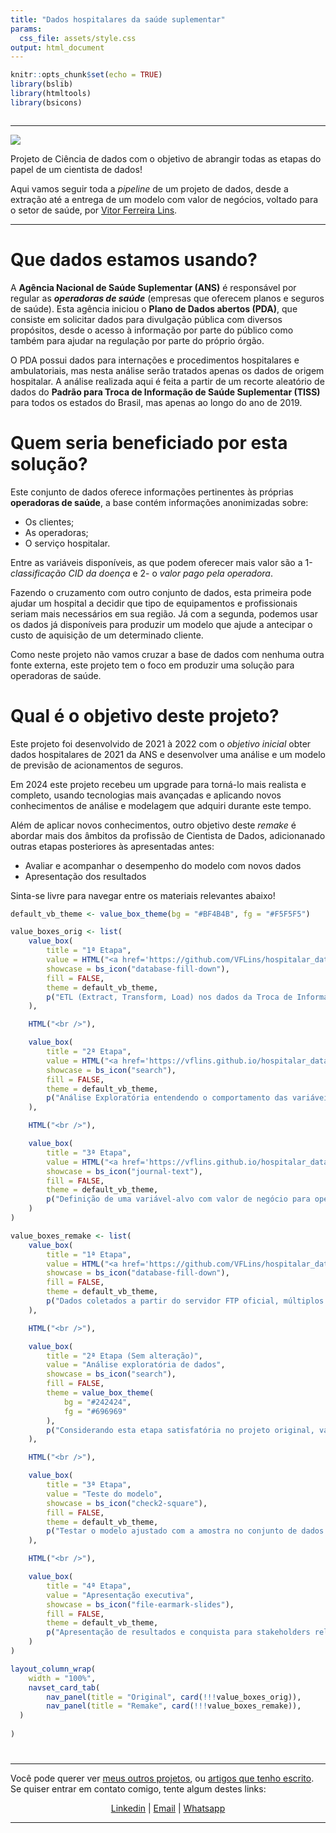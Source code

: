 ```yaml
---
title: "Dados hospitalares da saúde suplementar"
params:
  css_file: assets/style.css
output: html_document
---
```


```r
knitr::opts_chunk$set(echo = TRUE)
library(bslib)
library(htmltools)
library(bsicons)
```

```css

```

----------

![](assets/gh_banner-hospitalar-data-ans.png)

Projeto de Ciência de dados com o objetivo de abrangir todas as etapas do papel de um cientista de dados!

Aqui vamos seguir toda a *pipeline* de um projeto de dados, desde a extração até a entrega de um modelo com valor de negócios, voltado para o setor de saúde, por [Vitor Ferreira Lins](https://sites.google.com/view/vflins/sobre-mim).

----------

# Que dados estamos usando?

A **Agência Nacional de Saúde Suplementar (ANS)** é responsável por regular as ***operadoras de saúde*** (empresas que oferecem planos e seguros de saúde). Esta agência iniciou o **Plano de Dados abertos (PDA)**, que consiste em solicitar dados para divulgação pública com diversos propósitos, desde o acesso à informação por parte do público como também para ajudar na regulação por parte do próprio órgão.

O PDA possui dados para internações e procedimentos hospitalares e ambulatoriais, mas nesta análise serão tratados apenas os dados de origem hospitalar. A análise realizada aqui é feita a partir de um recorte aleatório de dados do **Padrão para Troca de Informação de Saúde Suplementar (TISS)** para todos os estados do Brasil, mas apenas ao longo do ano de 2019.

# Quem seria beneficiado por esta solução?

Este conjunto de dados oferece informações pertinentes às próprias **operadoras de saúde**, a base contém informações anonimizadas sobre:

- Os clientes;
- As operadoras;
- O serviço hospitalar.

Entre as variáveis disponíveis, as que podem oferecer mais valor são a 1- *classificação CID da doença* e 2- o *valor pago pela operadora*.

Fazendo o cruzamento com outro conjunto de dados, esta primeira pode ajudar um hospital a decidir que tipo de equipamentos e profissionais seriam mais necessários em sua região. Já com a segunda, podemos usar os dados já disponíveis para produzir um modelo que ajude a antecipar o custo de aquisição de um determinado cliente.

Como neste projeto não vamos cruzar a base de dados com nenhuma outra fonte externa, este projeto tem o foco em produzir uma solução para operadoras de saúde.

# Qual é o objetivo deste projeto?

Este projeto foi desenvolvido de 2021 à 2022 com o *objetivo inicial* obter dados hospitalares de 2021 da ANS e desenvolver uma análise e um modelo de previsão de acionamentos de seguros.

Em 2024 este projeto recebeu um upgrade para torná-lo mais realista e completo, usando tecnologias mais avançadas e aplicando novos conhecimentos de análise e modelagem que adquiri durante este tempo.

Além de aplicar novos conhecimentos, outro objetivo deste *remake* é abordar mais dos âmbitos da profissão de Cientista de Dados, adicionanado outras etapas posteriores às apresentadas antes:

- Avaliar e acompanhar o desempenho do modelo com novos dados
- Apresentação dos resultados

Sinta-se livre para navegar entre os materiais relevantes abaixo!

```r
default_vb_theme <- value_box_theme(bg = "#BF4B4B", fg = "#F5F5F5")

value_boxes_orig <- list(
    value_box(
        title = "1ª Etapa",
        value = HTML("<a href='https://github.com/VFLins/hospitalar_data_ans/blob/main/src/collector_saude-pda-tiss-hosp-2019.py'>Coleta de dados</a>"),
        showcase = bs_icon("database-fill-down"),
        fill = FALSE,
        theme = default_vb_theme,
        p("ETL (Extract, Transform, Load) nos dados da Troca de Informações da Saúde Suplementar (TISS) no período de 2019. Os dados estão presentes em servidores FTP e foram coletados e armazenados localmente em um banco de dados relacional.")
    ),

    HTML("<br />"),

    value_box(
        title = "2ª Etapa",
        value = HTML("<a href='https://vflins.github.io/hospitalar_data_ans/pages/eda.html'>Análise exploratória de dados</a>"),
        showcase = bs_icon("search"),
        fill = FALSE,
        theme = default_vb_theme,
        p("Análise Exploratória entendendo o comportamento das variáveis disponíveis no conjunto de dados.")
    ),

    HTML("<br />"),

    value_box(
        title = "3ª Etapa",
        value = HTML("<a href='https://vflins.github.io/hospitalar_data_ans/pages/modelling_original.html'>Modelagem e testes</a>"),
        showcase = bs_icon("journal-text"),
        fill = FALSE,
        theme = default_vb_theme,
        p("Definição de uma variável-alvo com valor de negócio para operadores de saúde, além da seleção do modelo e das variáveis preditivas.")
    )
)

value_boxes_remake <- list(
    value_box(
        title = "1ª Etapa",
        value = HTML("<a href='https://github.com/VFLins/hospitalar_data_ans/blob/main/notebooks/collect_routine_ans.ipynb'>Coleta de dados</a>"),
        showcase = bs_icon("database-fill-down"),
        fill = FALSE,
        theme = default_vb_theme,
        p("Dados coletados a partir do servidor FTP oficial, múltiplos arquivos .zip foram baixados e extraídos localmente, e em seguida armazenado em um Data Warehouse na nuvem.")
    ),

    HTML("<br />"),

    value_box(
        title = "2ª Etapa (Sem alteração)",
        value = "Análise exploratória de dados",
        showcase = bs_icon("search"),
        fill = FALSE,
        theme = value_box_theme(
            bg = "#242424",
            fg = "#696969"
        ),
        p("Considerando esta etapa satisfatória no projeto original, vamos mantê-la inalterada.")
    ),

    HTML("<br />"),

    value_box(
        title = "3ª Etapa",
        value = "Teste do modelo",
        showcase = bs_icon("check2-square"),
        fill = FALSE,
        theme = default_vb_theme,
        p("Testar o modelo ajustado com a amostra no conjunto de dados mais abrangente e tirar conclusões sobre a sua performance.")
    ),

    HTML("<br />"),

    value_box(
        title = "4ª Etapa",
        value = "Apresentação executiva",
        showcase = bs_icon("file-earmark-slides"),
        fill = FALSE,
        theme = default_vb_theme,
        p("Apresentação de resultados e conquista para stakeholders relevantes para a solução desenvolvida.")
    )
)

layout_column_wrap(
    width = "100%",
    navset_card_tab(
        nav_panel(title = "Original", card(!!!value_boxes_orig)),
        nav_panel(title = "Remake", card(!!!value_boxes_remake)),
  )
  
)
```

#

----------

Você pode querer ver [meus outros projetos](http://sites.google.com/view/vflins/), ou [artigos que tenho escrito](https://sites.google.com/view/vflins/artigos). Se quiser entrar em contato comigo, tente algum destes links:

<center>
    [Linkedin](https://linkedin.com/in/vflins) |
    [Email](mailto:vflins@live.com) |
    [Whatsapp](https://wa.me/558188788208)
</center>

----------
